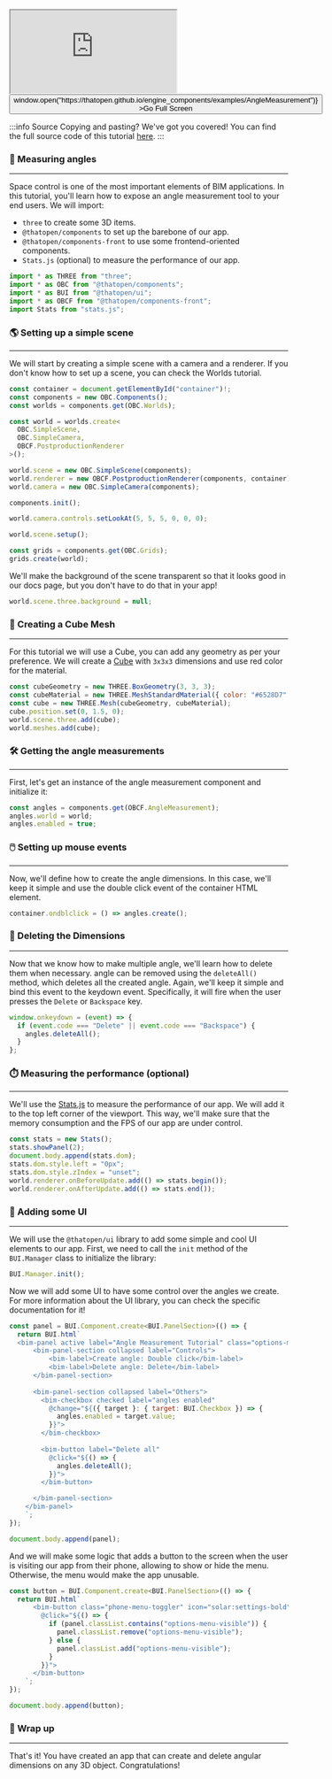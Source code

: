 <div style={{position: "relative"}}><iframe src="https://thatopen.github.io/engine_components/examples/AngleMeasurement"></iframe><button class="full-screen-btn" onClick={() => window.open("https://thatopen.github.io/engine_components/examples/AngleMeasurement")} >Go Full Screen</button></div>

:::info Source
Copying and pasting? We've got you covered! You can find the full source code of this tutorial [here](https://github.com/ThatOpen/engine_components/blob/main/packages/front/src/measurement/AngleMeasurement/example.ts).
:::

### 📐 Measuring angles
---
Space control is one of the most important elements of BIM applications. In this tutorial, you'll learn how to expose an angle measurement tool to your end users.
We will import:
- `three` to create some 3D items.
- `@thatopen/components` to set up the barebone of our app.
- `@thatopen/components-front` to use some frontend-oriented components.
- `Stats.js` (optional) to measure the performance of our app.

```js
import * as THREE from "three";
import * as OBC from "@thatopen/components";
import * as BUI from "@thatopen/ui";
import * as OBCF from "@thatopen/components-front";
import Stats from "stats.js";
```
### 🌎 Setting up a simple scene
---
We will start by creating a simple scene with a camera and a renderer. If you don't know how to set up a scene, you can check the Worlds tutorial.

```js
const container = document.getElementById("container")!;
const components = new OBC.Components();
const worlds = components.get(OBC.Worlds);

const world = worlds.create<
  OBC.SimpleScene,
  OBC.SimpleCamera,
  OBCF.PostproductionRenderer
>();

world.scene = new OBC.SimpleScene(components);
world.renderer = new OBCF.PostproductionRenderer(components, container);
world.camera = new OBC.SimpleCamera(components);

components.init();

world.camera.controls.setLookAt(5, 5, 5, 0, 0, 0);

world.scene.setup();

const grids = components.get(OBC.Grids);
grids.create(world);
```
We'll make the background of the scene transparent so that it looks good in our docs page, but you don't have to do that in your app!

```js
world.scene.three.background = null;
```
### 🎲 Creating a Cube Mesh
---
For this tutorial we will use a Cube, you can add any geometry as per your preference. We will create a [Cube](https://threejs.org/docs/index.html?q=box#api/en/geometries/BoxGeometry) with `3x3x3` dimensions and use red color for the material.

```js
const cubeGeometry = new THREE.BoxGeometry(3, 3, 3);
const cubeMaterial = new THREE.MeshStandardMaterial({ color: "#6528D7" });
const cube = new THREE.Mesh(cubeGeometry, cubeMaterial);
cube.position.set(0, 1.5, 0);
world.scene.three.add(cube);
world.meshes.add(cube);
```
### 🛠️ Getting the angle measurements
---
First, let's get an instance of the angle measurement component and initialize it:

```js
const angles = components.get(OBCF.AngleMeasurement);
angles.world = world;
angles.enabled = true;
```
### 🖱️ Setting up mouse events
---
Now, we'll define how to create the angle dimensions. In this case, we'll keep it simple and use the double click event of the container HTML element.

```js
container.ondblclick = () => angles.create();
```
### 🧹 Deleting the Dimensions
---
Now that we know how to make multiple angle, we'll learn how to delete them when necessary. angle can be removed using the `deleteAll()` method, which deletes all the created angle. Again, we'll keep it simple and bind this event to the keydown event. Specifically, it will fire when the user presses the `Delete` or `Backspace` key.

```js
window.onkeydown = (event) => {
  if (event.code === "Delete" || event.code === "Backspace") {
    angles.deleteAll();
  }
};
```
### ⏱️ Measuring the performance (optional)
---
We'll use the [Stats.js](https://github.com/mrdoob/stats.js) to measure the performance of our app. We will add it to the top left corner of the viewport. This way, we'll make sure that the memory consumption and the FPS of our app are under control.

```js
const stats = new Stats();
stats.showPanel(2);
document.body.append(stats.dom);
stats.dom.style.left = "0px";
stats.dom.style.zIndex = "unset";
world.renderer.onBeforeUpdate.add(() => stats.begin());
world.renderer.onAfterUpdate.add(() => stats.end());
```
### 🧩 Adding some UI
---
We will use the `@thatopen/ui` library to add some simple and cool UI elements to our app. First, we need to call the `init` method of the `BUI.Manager` class to initialize the library:

```js
BUI.Manager.init();
```
Now we will add some UI to have some control over the angles we create. For more information about the UI library, you can check the specific documentation for it!

```js
const panel = BUI.Component.create<BUI.PanelSection>(() => {
  return BUI.html`
  <bim-panel active label="Angle Measurement Tutorial" class="options-menu">
      <bim-panel-section collapsed label="Controls">
          <bim-label>Create angle: Double click</bim-label>  
          <bim-label>Delete angle: Delete</bim-label>  
      </bim-panel-section>
      
      <bim-panel-section collapsed label="Others">
        <bim-checkbox checked label="angles enabled" 
          @change="${({ target }: { target: BUI.Checkbox }) => {
            angles.enabled = target.value;
          }}">  
        </bim-checkbox>       
        
        <bim-button label="Delete all"
          @click="${() => {
            angles.deleteAll();
          }}">
        </bim-button>

      </bim-panel-section>
    </bim-panel>
    `;
});

document.body.append(panel);
```
And we will make some logic that adds a button to the screen when the user is visiting our app from their phone, allowing to show or hide the menu. Otherwise, the menu would make the app unusable.

```js
const button = BUI.Component.create<BUI.PanelSection>(() => {
  return BUI.html`
      <bim-button class="phone-menu-toggler" icon="solar:settings-bold"
        @click="${() => {
          if (panel.classList.contains("options-menu-visible")) {
            panel.classList.remove("options-menu-visible");
          } else {
            panel.classList.add("options-menu-visible");
          }
        }}">
      </bim-button>
    `;
});

document.body.append(button);
```
### 🎉 Wrap up
---
That's it! You have created an app that can create and delete angular dimensions on any 3D object. Congratulations!

